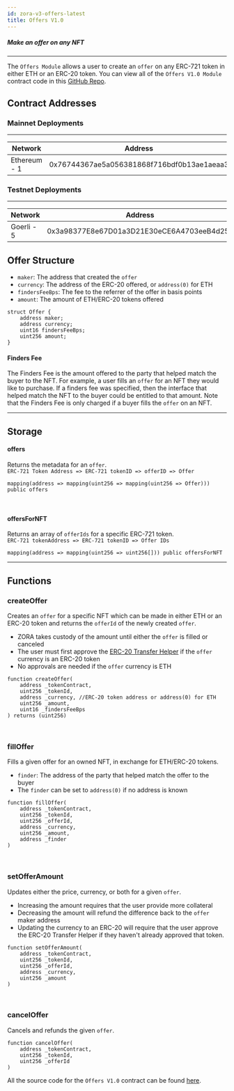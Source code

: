 ```yaml
---
id: zora-v3-offers-latest
title: Offers V1.0 
---
```


##### Make an offer on any NFT

---

The `Offers Module` allows a user to create an `offer` on any ERC-721 token in either ETH or an ERC-20 token. 
You can view all of the `Offers V1.0 Module` contract code in this [GitHub Repo](https://github.com/ourzora/v3/blob/main/contracts/modules/Offers/V1/OffersV1.sol).

## Contract Addresses

### Mainnet Deployments
---
| **Network**       | **Address**                                |
|-------------------|--------------------------------------------|
| Ethereum - 1      | 0x76744367ae5a056381868f716bdf0b13ae1aeaa3 |

### Testnet Deployments
---
| **Network**    | **Address**                                |
|----------------|--------------------------------------------|
| Goerli - 5     | 0x3a98377E8e67D01a3D21E30eCE6A4703eeB4d25a |


## Offer Structure

- `maker`: The address that created the `offer`
- `currency`: The address of the ERC-20 offered, or `address(0)` for ETH
- `findersFeeBps`: The fee to the referrer of the offer in basis points
- `amount`: The amount of ETH/ERC-20 tokens offered

```
struct Offer {
    address maker;
    address currency;
    uint16 findersFeeBps;
    uint256 amount;
}
```

#### Finders Fee

The Finders Fee is the amount offered to the party that helped match the buyer to the NFT.
For example, a user fills an `offer` for an NFT they would like to purchase. 
If a finders fee was specified, then the interface that helped match the NFT to the buyer could be entitled to that amount.
Note that the Finders Fee is only charged if a buyer fills the `offer` on an NFT.

---

## Storage

#### offers
Returns the metadata for an `offer`. <br/>
`ERC-721 Token Address => ERC-721 tokenID => offerID => Offer`
```
mapping(address => mapping(uint256 => mapping(uint256 => Offer))) public offers
```

<br/>

#### offersForNFT
Returns an array of `offerIds` for a specific ERC-721 token. <br/>
`ERC-721 tokenAddress => ERC-721 tokenID => Offer IDs` 
```
mapping(address => mapping(uint256 => uint256[])) public offersForNFT
```

---

## Functions

### createOffer
Creates an `offer` for a specific NFT which can be made in either ETH or an ERC-20 token and returns the `offerId` of the newly created `offer`.

- ZORA takes custody of the amount until either the `offer` is filled or canceled
- The user must first approve the [ERC-20 Transfer Helper](../../../../smart-contracts/zora-v3#approving-tokens-to-v3) if the `offer` currency is an ERC-20 token
- No approvals are needed if the `offer` currency is ETH

```
function createOffer(
    address _tokenContract,
    uint256 _tokenId,
    address _currency, //ERC-20 token address or address(0) for ETH
    uint256 _amount,
    uint16 _findersFeeBps
) returns (uint256)
```

<br/>

### fillOffer
Fills a given offer for an owned NFT, in exchange for ETH/ERC-20 tokens.

- `finder`: The address of the party that helped match the offer to the buyer
- The `finder` can be set to `address(0)` if no address is known

```
function fillOffer(
    address _tokenContract,
    uint256 _tokenId,
    uint256 _offerId,
    address _currency,
    uint256 _amount,
    address _finder
)
```

<br/>

### setOfferAmount
Updates either the price, currency, or both for a given `offer`. 

- Increasing the amount requires that the user provide more collateral
- Decreasing the amount will refund the difference back to the `offer` maker address
- Updating the currency to an ERC-20 will require that the user approve the ERC-20 Transfer Helper if they haven't already approved that token.
```
function setOfferAmount(
    address _tokenContract,
    uint256 _tokenId,
    uint256 _offerId,
    address _currency,
    uint256 _amount
)
```

<br/>

### cancelOffer
Cancels and refunds the given `offer`.
```
function cancelOffer(
    address _tokenContract,
    uint256 _tokenId,
    uint256 _offerId
)
```

All the source code for the `Offers V1.0` contract can be found [here](https://github.com/ourzora/v3/blob/main/contracts/modules/Offers/V1/OffersV1.sol).